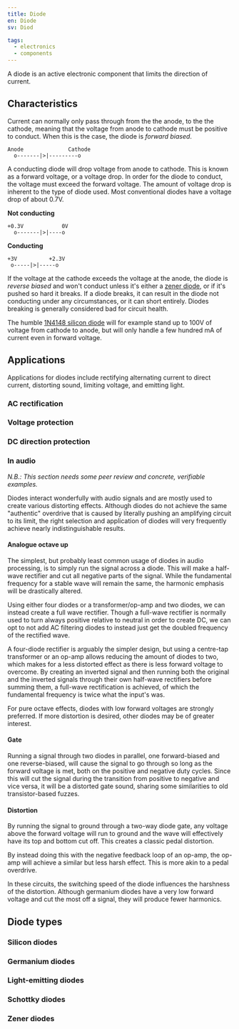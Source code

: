 ```yaml
---
title: Diode
en: Diode
sv: Diod

tags:
  - electronics
  - components
---
```


A diode is an active electronic component that limits the direction of current.

## Characteristics

Current can normally only pass through from the the anode, to the the cathode,
meaning that the voltage from anode to cathode must be positive to conduct.
When this is the case, the diode is _forward biased_.

```
Anode              Cathode
  o-------|>|---------o
```

A conducting diode will drop voltage from anode to cathode. This is known as a
forward voltage, or a voltage drop. In order for the diode to conduct, the
voltage must exceed the forward voltage. The amount of voltage drop is inherent
to the type of diode used. Most conventional diodes have a voltage drop of
about 0.7V.

**Not conducting**

```
+0.3V            0V
  o-------|>|----o
```

**Conducting**

```
+3V          +2.3V
 o-----|>|-----o
```

If the voltage at the cathode exceeds the voltage at the anode, the diode is
_reverse biased_ and won't conduct unless it's either a [zener
diode](#Zener_diodes), or if it's pushed so hard it breaks. If a diode breaks,
it can result in the diode not conducting under any circumstances, or it can
short entirely. Diodes breaking is generally considered bad for circuit health.

The humble [1N4148 silicon
diode](https://en.wikipedia.org/wiki/1N4148_signal_diode) will for example
stand up to 100V of voltage from cathode to anode, but will only handle a few
hundred mA of current even in forward voltage.

## Applications

Applications for diodes include rectifying alternating current to direct
current, distorting sound, limiting voltage, and emitting light.

### AC rectification

### Voltage protection

### DC direction protection

### In audio

_N.B.: This section needs some peer review and concrete, verifiable examples._

Diodes interact wonderfully with audio signals and are mostly used to create
various distorting effects. Although diodes do not achieve the same "authentic"
overdrive that is caused by literally pushing an amplifying circuit to its
limit, the right selection and application of diodes will very frequently
achieve nearly indistinguishable results.

#### Analogue octave up

The simplest, but probably least common usage of diodes in audio processing, is
to simply run the signal across a diode. This will make a half-wave rectifier
and cut all negative parts of the signal. While the fundamental frequency for a
stable wave will remain the same, the harmonic emphasis will be drastically
altered.

Using either four diodes or a transformer/op-amp and two diodes, we can instead
create a full wave rectifier. Though a full-wave rectifier is normally used to
turn always positive relative to neutral in order to create DC, we can opt to
not add AC filtering diodes to instead just get the doubled frequency of the
rectified wave.

A four-diode rectifier is arguably the simpler design, but using a centre-tap
transformer or an op-amp allows reducing the amount of diodes to two, which
makes for a less distorted effect as there is less forward voltage to overcome.
By creating an inverted signal and then running both the original and the
inverted signals through their own half-wave rectifiers before summing them, a
full-wave rectification is achieved, of which the fundamental frequency is
twice what the input's was.

For pure octave effects, diodes with low forward voltages are strongly
preferred. If more distortion is desired, other diodes may be of greater
interest.

#### Gate

Running a signal through two diodes in parallel, one forward-biased and one
reverse-biased, will cause the signal to go through so long as the forward
voltage is met, both on the positive and negative duty cycles. Since this will
cut the signal during the transition from positive to negative and vice versa,
it will be a distorted gate sound, sharing some similarities to old
transistor-based fuzzes.

#### Distortion

By running the signal to ground through a two-way diode gate, any voltage above
the forward voltage will run to ground and the wave will effectively have its
top and bottom cut off. This creates a classic pedal distortion.

By instead doing this with the negative feedback loop of an op-amp, the op-amp
will achieve a similar but less harsh effect. This is more akin to a pedal
overdrive.

In these circuits, the switching speed of the diode influences the harshness of
the distortion. Although germanium diodes have a very low forward voltage and
cut the most off a signal, they will produce fewer harmonics.

## Diode types

### Silicon diodes

### Germanium diodes

### Light-emitting diodes

### Schottky diodes

### Zener diodes
